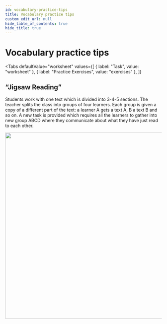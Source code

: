 ```yaml
---
id: vocabulary-practice-tips
title: Vocabulary practice tips
custom_edit_url: null
hide_table_of_contents: true
hide_title: true
---
```



<Theme halogens />

# Vocabulary practice tips

<Tabs
  defaultValue="worksheet"
  values={[
    { label: "Task", value: "worksheet" },
    { label: "Practice Exercises", value: "exercises" },
  ]}
>

<TabItem value="worksheet">

## “Jigsaw Reading”

Students work with one text which is  divided  into  3-4-5  sections.  The teacher splits the class into groups of four learners. Each group is given a copy of a different part of the text: a learner A gets a text A, B a text B and so on. A new task is provided which requires all the learners to gather into new group ABCD where they communicate about what they have just read to each other.

<img src={jigsaw} width="600" />


</TabItem>

<TabItem value="exercises">
  <Frame src="https://learningapps.org/watch?v=ph4vdnmo521" height="480px" />
</TabItem>

</Tabs>


